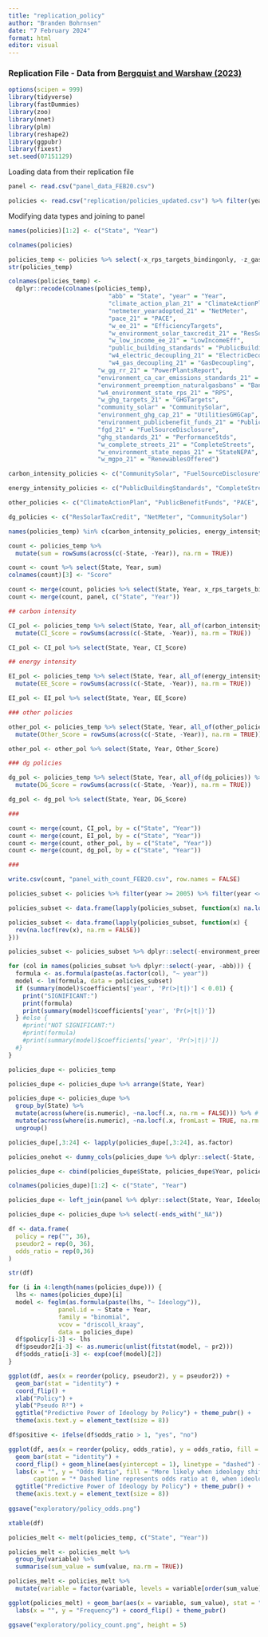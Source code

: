```yaml
---
title: "replication_policy"
author: "Branden Bohrnsen"
date: "7 February 2024"
format: html
editor: visual
---
```


### Replication File - Data from [Bergquist and Warshaw (2023)](https://www.nature.com/articles/s41467-023-40560-y)

```r
options(scipen = 999)
library(tidyverse)
library(fastDummies)
library(zoo)
library(nnet)
library(plm)
library(reshape2)
library(ggpubr)
library(fixest)
set.seed(07151129)
```

Loading data from their replication file

```r
panel <- read.csv("panel_data_FEB20.csv")

policies <- read.csv("replication/policies_updated.csv") %>% filter(year >= 1998) %>% filter(abb != "DC") %>% select(-X)
```

Modifying data types and joining to panel

```r
names(policies)[1:2] <- c("State", "Year")
```

```r
colnames(policies)

policies_temp <- policies %>% select(-x_rps_targets_bindingonly, -z_gasoline_tax, -x_eers)
str(policies_temp)

colnames(policies_temp) <- 
  dplyr::recode(colnames(policies_temp),
                            "abb" = "State", "year" = "Year",
                            "climate_action_plan_21" = "ClimateActionPlan",
                            "netmeter_yearadopted_21" = "NetMeter",
                            "pace_21" = "PACE",
                            "w_ee_21" = "EfficiencyTargets",
                            "w_environment_solar_taxcredit_21" = "ResSolarTaxCredit",
                            "w_low_income_ee_21" = "LowIncomeEff",
                            "public_building_standards" = "PublicBuildingStandards",
                            "w4_electric_decoupling_21" = "ElectricDecoupling",
                            "w4_gas_decoupling_21" = "GasDecoupling",
                         "w_gg_rr_21" = "PowerPlantsReport",
                         "environment_ca_car_emissions_standards_21" = "CACarStandards",
                         "environment_preemption_naturalgasbans" = "BanGasHookupBans",
                         "w4_environment_state_rps_21" = "RPS",
                         "w_ghg_targets_21" = "GHGTargets",
                         "community_solar" = "CommunitySolar",
                         "environment_ghg_cap_21" = "UtilitiesGHGCap",
                         "environment_publicbenefit_funds_21" = "PublicBenefitFunds",
                         "fgd_21" = "FuelSourceDisclosure",
                         "ghg_standards_21" = "PerformanceStds",
                         "w_complete_streets_21" = "CompleteStreets",
                         "w_environment_state_nepas_21" = "StateNEPA",
                         "w_mgpo_21" = "RenewablesOffered")

carbon_intensity_policies <- c("CommunitySolar", "FuelSourceDisclosure", "NetMeter","RenewablesOffered", "RPS", "PowerPlantsReport", "ResSolarTaxCredit", "UtilitiesGHGCap", "GHGTargets", "BanGasHookupBans", "PerformanceStds")

energy_intensity_policies <- c("PublicBuildingStandards", "CompleteStreets", "EfficiencyTargets", "LowIncomeEff", "ElectricDecoupling", "GasDecoupling")

other_policies <- c("ClimateActionPlan", "PublicBenefitFunds", "PACE", "StateNEPA", "CACarStandards", "GHGTargets")

dg_policies <- c("ResSolarTaxCredit", "NetMeter", "CommunitySolar")

names(policies_temp) %in% c(carbon_intensity_policies, energy_intensity_policies, other_policies)

count <- policies_temp %>%
  mutate(sum = rowSums(across(c(-State, -Year)), na.rm = TRUE))

count <- count %>% select(State, Year, sum)
colnames(count)[3] <- "Score"

count <- merge(count, policies %>% select(State, Year, x_rps_targets_bindingonly, z_gasoline_tax, x_eers), by = c("State", "Year"))
count <- merge(count, panel, c("State", "Year"))

## carbon intensity

CI_pol <- policies_temp %>% select(State, Year, all_of(carbon_intensity_policies)) %>%
  mutate(CI_Score = rowSums(across(c(-State, -Year)), na.rm = TRUE))

CI_pol <- CI_pol %>% select(State, Year, CI_Score)

## energy intensity

EI_pol <- policies_temp %>% select(State, Year, all_of(energy_intensity_policies)) %>%
  mutate(EE_Score = rowSums(across(c(-State, -Year)), na.rm = TRUE))

EI_pol <- EI_pol %>% select(State, Year, EE_Score)

### other policies

other_pol <- policies_temp %>% select(State, Year, all_of(other_policies)) %>%
  mutate(Other_Score = rowSums(across(c(-State, -Year)), na.rm = TRUE))

other_pol <- other_pol %>% select(State, Year, Other_Score)

### dg policies

dg_pol <- policies_temp %>% select(State, Year, all_of(dg_policies)) %>%
  mutate(DG_Score = rowSums(across(c(-State, -Year)), na.rm = TRUE))

dg_pol <- dg_pol %>% select(State, Year, DG_Score)

###

count <- merge(count, CI_pol, by = c("State", "Year"))
count <- merge(count, EI_pol, by = c("State", "Year"))
count <- merge(count, other_pol, by = c("State", "Year"))
count <- merge(count, dg_pol, by = c("State", "Year"))

###

write.csv(count, "panel_with_count_FEB20.csv", row.names = FALSE)
```

```r
policies_subset <- policies %>% filter(year >= 2005) %>% filter(year <= 2010)

policies_subset <- data.frame(lapply(policies_subset, function(x) na.locf(x, na.rm = FALSE)))

policies_subset <- data.frame(lapply(policies_subset, function(x) {
  rev(na.locf(rev(x), na.rm = FALSE))
}))

policies_subset <- policies_subset %>% dplyr::select(-environment_preemption_naturalgasbans, -w_low_income_ee_21)

for (col in names(policies_subset %>% dplyr::select(-year, -abb))) {
  formula <- as.formula(paste(as.factor(col), "~ year"))
  model <- lm(formula, data = policies_subset)
  if (summary(model)$coefficients['year', 'Pr(>|t|)'] < 0.01) {
    print("SIGNIFICANT:")
    print(formula)
    print(summary(model)$coefficients['year', 'Pr(>|t|)'])
  } #else {
    #print("NOT SIGNIFICANT:")
    #print(formula)
    #print(summary(model)$coefficients['year', 'Pr(>|t|)'])
  #}
}
```

```r
policies_dupe <- policies_temp

policies_dupe <- policies_dupe %>% arrange(State, Year)

policies_dupe <- policies_dupe %>%
  group_by(State) %>%
  mutate(across(where(is.numeric), ~na.locf(.x, na.rm = FALSE))) %>% # LOCF
  mutate(across(where(is.numeric), ~na.locf(.x, fromLast = TRUE, na.rm = FALSE))) %>% # NOCB
  ungroup()

policies_dupe[,3:24] <- lapply(policies_dupe[,3:24], as.factor)

policies_onehot <- dummy_cols(policies_dupe %>% dplyr::select(-State, -Year), remove_selected_columns = TRUE, remove_first_dummy = TRUE)

policies_dupe <- cbind(policies_dupe$State, policies_dupe$Year, policies_onehot)

colnames(policies_dupe)[1:2] <- c("State", "Year")

policies_dupe <- left_join(panel %>% dplyr::select(State, Year, Ideology), policies_dupe, by = c("State", "Year"))

policies_dupe <- policies_dupe %>% select(-ends_with("_NA"))

df <- data.frame(
  policy = rep("", 36),
  pseudor2 = rep(0, 36),
  odds_ratio = rep(0,36)
)

str(df)

for (i in 4:length(names(policies_dupe))) {
  lhs <- names(policies_dupe)[i]
  model <- feglm(as.formula(paste(lhs, "~ Ideology")),
              panel.id = ~ State + Year,
              family = "binomial",
              vcov = "driscoll_kraay",
              data = policies_dupe)
  df$policy[i-3] <- lhs
  df$pseudor2[i-3] <- as.numeric(unlist(fitstat(model, ~ pr2)))
  df$odds_ratio[i-3] <- exp(coef(model)[2])
}

ggplot(df, aes(x = reorder(policy, pseudor2), y = pseudor2)) +
  geom_bar(stat = "identity") +
  coord_flip() +
  xlab("Policy") + 
  ylab("Pseudo R²") +
  ggtitle("Predictive Power of Ideology by Policy") + theme_pubr() +
  theme(axis.text.y = element_text(size = 8))

df$positive <- ifelse(df$odds_ratio > 1, "yes", "no")

ggplot(df, aes(x = reorder(policy, odds_ratio), y = odds_ratio, fill = positive)) +
  geom_bar(stat = "identity") +
  coord_flip() + geom_hline(aes(yintercept = 1), linetype = "dashed") +
  labs(x = "", y = "Odds Ratio", fill = "More likely when ideology shifts right?",
       caption = "* Dashed line represents odds ratio at 0, when ideology has no effect")
  ggtitle("Predictive Power of Ideology by Policy") + theme_pubr() +
  theme(axis.text.y = element_text(size = 8))
  
ggsave("exploratory/policy_odds.png")

xtable(df)
```

```r
policies_melt <- melt(policies_temp, c("State", "Year"))

policies_melt <- policies_melt %>%
  group_by(variable) %>%
  summarise(sum_value = sum(value, na.rm = TRUE))

policies_melt <- policies_melt %>%
  mutate(variable = factor(variable, levels = variable[order(sum_value)]))

ggplot(policies_melt) + geom_bar(aes(x = variable, sum_value), stat = "identity") +
  labs(x = "", y = "Frequency") + coord_flip() + theme_pubr()

ggsave("exploratory/policy_count.png", height = 5)
```

```r

```

